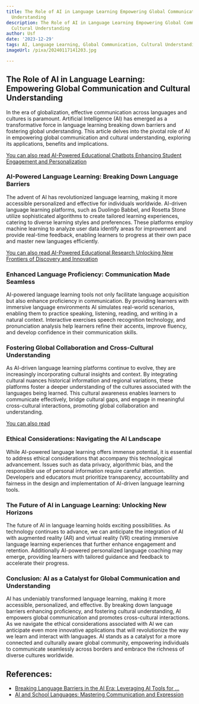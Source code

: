 ```yaml
---
title: The Role of AI in Language Learning Empowering Global Communication and Cultural
  Understanding
description: The Role of AI in Language Learning Empowering Global Communication and
  Cultural Understanding
author: Usf
date: '2023-12-29'
tags: AI, Language Learning, Global Communication, Cultural Understanding
imageUrl: /pixa/20240117141203.jpg

---
```

## The Role of AI in Language Learning:  Empowering Global Communication and Cultural Understanding

In the era of globalization, effective communication across languages and cultures is paramount. Artificial Intelligence (AI) has emerged  as a  transformative force in language learning breaking down  barriers and fostering  global understanding. This article delves  into the pivotal role of AI in empowering global communication and cultural understanding, exploring its applications, benefits and implications.

[You can also read AI-Powered Educational Chatbots Enhancing Student  Engagement and Personalization](AI-Powered%20Educational%20Chatbots%20Enhancing%20Student%20Engagement%20and%20Personalization)


### AI-Powered Language Learning: Breaking Down Language Barriers

The advent of AI has revolutionized language learning, making it more accessible personalized and effective for individuals worldwide. AI-driven language learning platforms,  such as Duolingo Babbel, and Rosetta Stone utilize sophisticated algorithms to  create tailored learning experiences, catering to diverse learning styles  and preferences. These  platforms employ machine learning to analyze user  data identify areas for improvement and provide  real-time feedback, enabling learners to progress  at  their own pace and master new languages efficiently.

[You can  also read AI-Powered Educational Research  Unlocking New Frontiers of Discovery and Innovation](AI-Powered%20Educational%20Research%20Unlocking%20New%20Frontiers%20of%20Discovery%20and%20Innovation)


### Enhanced Language Proficiency: Communication Made Seamless

AI-powered language learning tools not only facilitate  language acquisition but also enhance proficiency in communication. By providing learners with immersive language environments  AI simulates real-world scenarios, enabling them to practice speaking, listening, reading, and  writing in a  natural context. Interactive exercises speech recognition technology, and  pronunciation analysis help learners refine their accents, improve fluency,  and develop confidence in their communication skills.

### Fostering Global Collaboration and  Cross-Cultural Understanding

As AI-driven language learning platforms continue to evolve, they are increasingly incorporating cultural insights and context.  By integrating cultural  nuances historical  information and regional variations, these  platforms  foster a deeper understanding of the cultures associated with the languages being learned. This cultural awareness enables learners to  communicate effectively, bridge cultural gaps, and engage in meaningful cross-cultural  interactions, promoting global collaboration and understanding.

[You can also read ]()


### Ethical Considerations: Navigating the AI Landscape

While AI-powered language learning  offers immense  potential, it is essential to address ethical considerations that accompany  this technological advancement. Issues such as data privacy, algorithmic bias, and the responsible use of  personal information require  careful attention. Developers and educators must prioritize  transparency,  accountability and fairness in  the design and implementation of AI-driven language learning tools.

### The Future of AI in Language  Learning: Unlocking New Horizons

The future  of AI in language learning holds exciting possibilities. As technology continues to advance, we can anticipate the integration  of AI with augmented reality (AR) and  virtual reality (VR) creating immersive  language  learning experiences that further enhance engagement and retention. Additionally AI-powered personalized  language coaching may emerge, providing learners with tailored guidance and feedback to accelerate their progress.

### Conclusion: AI as a Catalyst for Global Communication  and Understanding

AI has  undeniably transformed language learning, making it more accessible, personalized, and effective. By  breaking down language barriers enhancing proficiency, and fostering cultural understanding, AI empowers global communication and promotes cross-cultural interactions. As we navigate the ethical  considerations associated with AI we can anticipate even more innovative  applications that will revolutionize the way we learn and interact with languages. AI stands as a catalyst for a more connected and culturally aware global community, empowering individuals to communicate seamlessly across borders  and embrace the richness of diverse cultures  worldwide.

## References:
- [Breaking Language Barriers in the AI Era: Leveraging AI Tools for ...](https://www.linkedin.com/pulse/breaking-language-barriers-ai-era-leveraging-tools-business-a-rad)
- [AI and School Languages: Mastering Communication and Expression](https://teachflow.ai/ai-and-school-languages-mastering-communication-and-expression/)
